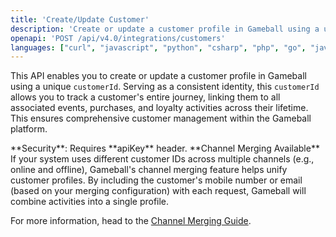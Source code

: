```yaml
---
title: 'Create/Update Customer'
description: 'Create or update a customer profile in Gameball using a unique customerId.'
openapi: 'POST /api/v4.0/integrations/customers'
languages: ["curl", "javascript", "python", "csharp", "php", "go", "java", "ruby"]
---
```


This API enables you to create or update a customer profile in Gameball using a unique `customerId`. Serving as a consistent identity, this `customerId` allows you to track a customer's entire journey, linking them to all associated events, purchases, and loyalty activities across their lifetime. This ensures comprehensive customer management within the Gameball platform.

<Info>
**Security**: Requires **apiKey** header.
</Info>

<Info>
**Channel Merging Available**  
If your system uses different customer IDs across multiple channels (e.g., online and offline), Gameball's channel merging feature helps unify customer profiles. By including the customer's mobile number or email (based on your merging configuration) with each request, Gameball will combine activities into a single profile.

For more information, head to the [Channel Merging Guide](/tutorials/channel-merging-guide).
</Info>